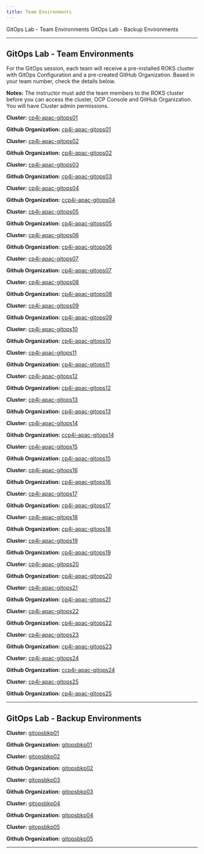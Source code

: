 ```yaml
---
title: Team Environments
---
```


<AnchorLinks>
  <AnchorLink>GitOps Lab - Team Environments</AnchorLink>
  <AnchorLink>GitOps Lab - Backup Environments</AnchorLink>
</AnchorLinks>

***

## GitOps Lab - Team Environments

For the GitOps session, each team will receive a pre-installed ROKS cluster with GitOps Configuration and a pre-created GitHub Organization. Based in your team number, check the details below.

**Notes:**
The instructor must add the team members to the ROKS cluster before you can access the cluster, OCP Console and GitHub Organization. You will have Cluster admin permissions.

<Accordion>


<AccordionItem title="Team 01">

**Cluster:** <a href="https://cloud.ibm.com/kubernetes/clusters/ccief7ns00v2f6m8cf70/overview?platformType=openshift" target="_blank">cp4i-apac-gitops01</a>


**Github Organization:** <a href="https://github.com/cp4i-apac-gitops01" target="_blank">cp4i-apac-gitops01</a>


</AccordionItem>

<AccordionItem title="Team 02">

**Cluster:** <a href="https://cloud.ibm.com/kubernetes/clusters/cciefb3s0nld80m8cf7g/overview?platformType=openshift" target="_blank">cp4i-apac-gitops02</a>


**Github Organization:** <a href="https://github.com/cp4i-apac-gitops02" target="_blank">cp4i-apac-gitops02</a>


</AccordionItem>

<AccordionItem title="Team 03">

**Cluster:** <a href="https://cloud.ibm.com/kubernetes/clusters/cciefe9s0a5m0qe8cf80/overview?platformType=openshift" target="_blank">cp4i-apac-gitops03</a>


**Github Organization:** <a href="https://github.com/cp4i-apac-gitops03" target="_blank">cp4i-apac-gitops03</a>


</AccordionItem>

<AccordionItem title="Team 04">

**Cluster:** <a href="https://cloud.ibm.com/kubernetes/clusters/cciefhbs0tuopme8cf8g/overview?platformType=openshift" target="_blank">cp4i-apac-gitops04</a>


**Github Organization:** <a href="https://github.com/cp4i-apac-gitops04" target="_blank">ccp4i-apac-gitops04</a>


</AccordionItem>

<AccordionItem title="Team 05">

**Cluster:** <a href="https://cloud.ibm.com/kubernetes/clusters/cciefl0s070sa64tn9ig/overview?platformType=openshift" target="_blank">cp4i-apac-gitops05</a>


**Github Organization:** <a href="https://github.com/cp4i-apac-gitops05" target="_blank">cp4i-apac-gitops05</a>


</AccordionItem>

<AccordionItem title="Team 06">

**Cluster:** <a href="https://cloud.ibm.com/kubernetes/clusters/cciuaies0tihtrrrm8f0/overview?platformType=openshift" target="_blank">cp4i-apac-gitops06</a>


**Github Organization:** <a href="https://github.com/cp4i-apac-gitops06" target="_blank">cp4i-apac-gitops06</a>


</AccordionItem>

<AccordionItem title="Team 07">

**Cluster:** <a href="https://cloud.ibm.com/kubernetes/clusters/cciualss0tov7u14eia0/overview?platformType=openshift" target="_blank">cp4i-apac-gitops07</a>


**Github Organization:** <a href="https://github.com/cp4i-apac-gitops07" target="_blank">cp4i-apac-gitops07</a>


</AccordionItem>

<AccordionItem title="Team 08">

**Cluster:** <a href="https://cloud.ibm.com/kubernetes/clusters/cciefufs0iembnm8cf90/overview?platformType=openshift" target="_blank">cp4i-apac-gitops08</a>


**Github Organization:** <a href="https://github.com/cp4i-apac-gitops08" target="_blank">cp4i-apac-gitops08</a>


</AccordionItem>


<AccordionItem title="Team 09">

**Cluster:** <a href="https://cloud.ibm.com/kubernetes/clusters/ccieg1ts01g6gb94ei7g/overview?platformType=openshift" target="_blank">cp4i-apac-gitops09</a>


**Github Organization:** <a href="https://github.com/cp4i-apac-gitops09" target="_blank">cp4i-apac-gitops09</a>


</AccordionItem>

<AccordionItem title="Team 10">

**Cluster:** <a href="https://cloud.ibm.com/kubernetes/clusters/ccjjl1fd01lcr4q36eag/overview?platformType=openshift" target="_blank">cp4i-apac-gitops10</a>


**Github Organization:** <a href="https://github.com/cp4i-apac-gitops10" target="_blank">cp4i-apac-gitops10</a>


</AccordionItem>

<AccordionItem title="Team 11">

**Cluster:** <a href="https://cloud.ibm.com/kubernetes/clusters/ccieg82s0jth0v14ei8g/overview?platformType=openshift" target="_blank">cp4i-apac-gitops11</a>


**Github Organization:** <a href="https://github.com/cp4i-apac-gitops11" target="_blank">cp4i-apac-gitops11</a>


</AccordionItem>

<AccordionItem title="Team 12">

**Cluster:** <a href="https://cloud.ibm.com/kubernetes/clusters/ccjklh0d0nm9biscpn8g/overview?platformType=openshift" target="_blank">cp4i-apac-gitops12</a>


**Github Organization:** <a href="https://github.com/cp4i-apac-gitops12" target="_blank">cp4i-apac-gitops12</a>


</AccordionItem>

<AccordionItem title="Team 13">

**Cluster:** <a href="https://cloud.ibm.com/kubernetes/clusters/ccj1918t0f6dug1e7qdg/overview?platformType=openshift" target="_blank">cp4i-apac-gitops13</a>


**Github Organization:** <a href="https://github.com/cp4i-apac-gitops13" target="_blank">cp4i-apac-gitops13</a>


</AccordionItem>

<AccordionItem title="Team 14">

**Cluster:** <a href="https://cloud.ibm.com/kubernetes/clusters/ccjjl4id06sbk8immgqg/overview?platformType=openshift" target="_blank">cp4i-apac-gitops14</a>


**Github Organization:** <a href="https://github.com/cp4i-apac-gitops14" target="_blank">ccp4i-apac-gitops14</a>


</AccordionItem>

<AccordionItem title="Team 15">

**Cluster:** <a href="https://cloud.ibm.com/kubernetes/clusters/cciul49t0s7jh6epi4gg/overview?platformType=openshift" target="_blank">cp4i-apac-gitops15</a>


**Github Organization:** <a href="https://github.com/cp4i-apac-gitops15" target="_blank">cp4i-apac-gitops15</a>


</AccordionItem>

<AccordionItem title="Team 16">

**Cluster:** <a href="https://cloud.ibm.com/kubernetes/clusters/cciul7gt0jqgd7nqg4d0/overview?platformType=openshift" target="_blank">cp4i-apac-gitops16</a>


**Github Organization:** <a href="https://github.com/cp4i-apac-gitops16" target="_blank">cp4i-apac-gitops16</a>


</AccordionItem>

<AccordionItem title="Team 17">

**Cluster:** <a href="https://cloud.ibm.com/kubernetes/clusters/ccilht2s0cajith4ei90/overview?platformType=openshift" target="_blank">cp4i-apac-gitops17</a>


**Github Organization:** <a href="https://github.com/cp4i-apac-gitops17" target="_blank">cp4i-apac-gitops17</a>


</AccordionItem>

<AccordionItem title="Team 18">

**Cluster:** <a href="https://cloud.ibm.com/kubernetes/clusters/ccjjl7ad0ijs4r3ajck0/overview?platformType=openshift" target="_blank">cp4i-apac-gitops18</a>


**Github Organization:** <a href="https://github.com/cp4i-apac-gitops18" target="_blank">cp4i-apac-gitops18</a>


</AccordionItem>


<AccordionItem title="Team 19">

**Cluster:** <a href="https://cloud.ibm.com/kubernetes/clusters/ccjjla8d0rm321sp69v0/overview?platformType=openshift" target="_blank">cp4i-apac-gitops19</a>


**Github Organization:** <a href="https://github.com/cp4i-apac-gitops19" target="_blank">cp4i-apac-gitops19</a>


</AccordionItem>

<AccordionItem title="Team 20">

**Cluster:** <a href="https://cloud.ibm.com/kubernetes/clusters/ccjk7hkd0k3ead796q00/overview?platformType=openshift" target="_blank">cp4i-apac-gitops20</a>


**Github Organization:** <a href="https://github.com/cp4i-apac-gitops20" target="_blank">cp4i-apac-gitops20</a>


</AccordionItem>

<AccordionItem title="Team 21">

**Cluster:** <a href="https://cloud.ibm.com/kubernetes/clusters/ccjjld4d0b722crajckg/overview?platformType=openshift" target="_blank">cp4i-apac-gitops21</a>


**Github Organization:** <a href="https://github.com/cp4i-apac-gitops21" target="_blank">cp4i-apac-gitops21</a>


</AccordionItem>

<AccordionItem title="Team 22">

**Cluster:** <a href="https://cloud.ibm.com/kubernetes/clusters/ccjjlg6d0u5ok2i65ptg/overview?platformType=openshift" target="_blank">cp4i-apac-gitops22</a>


**Github Organization:** <a href="https://github.com/cp4i-apac-gitops22" target="_blank">cp4i-apac-gitops22</a>


</AccordionItem>

<AccordionItem title="Team 23">

**Cluster:** <a href="https://cloud.ibm.com/kubernetes/clusters/ccjjljdd078m9p796pu0/overview?platformType=openshift" target="_blank">cp4i-apac-gitops23</a>


**Github Organization:** <a href="https://github.com/cp4i-apac-gitops23" target="_blank">cp4i-apac-gitops23</a>


</AccordionItem>

<AccordionItem title="Team 24">

**Cluster:** <a href="https://cloud.ibm.com/kubernetes/clusters/ccjjlmbd09coupf96pug/overview?platformType=openshift" target="_blank">cp4i-apac-gitops24</a>


**Github Organization:** <a href="https://github.com/cp4i-apac-gitops24" target="_blank">ccp4i-apac-gitops24</a>


</AccordionItem>

<AccordionItem title="Team 25">

**Cluster:** <a href="https://cloud.ibm.com/kubernetes/clusters/ccjjlp1d0stensv96pv0/overview?platformType=openshift" target="_blank">cp4i-apac-gitops25</a>


**Github Organization:** <a href="https://github.com/cp4i-apac-gitops25" target="_blank">cp4i-apac-gitops25</a>


</AccordionItem>


***

## GitOps Lab - Backup Environments

<AccordionItem title="APAC Backup 01">

**Cluster:** <a href="https://cloud.ibm.com/kubernetes/clusters/cck9uvns068ldfdi1150/overview?platformType=openshift" target="_blank">gitopsbkp01</a>


**Github Organization:** <a href="https://github.com/gitopsbkp01" target="_blank">gitopsbkp01</a>


</AccordionItem>

<AccordionItem title="APAC Backup 02">

**Cluster:** <a href="https://cloud.ibm.com/kubernetes/clusters/cck9v2js09e6pmti115g/overview?platformType=openshift" target="_blank">gitopsbkp02</a>


**Github Organization:** <a href="https://github.com/gitopsbkp02" target="_blank">gitopsbkp02</a>


</AccordionItem>

<AccordionItem title="APAC Backup 03">

**Cluster:** <a href="https://cloud.ibm.com/kubernetes/clusters/cck9v5js00nc8r7n64og/overview?platformType=openshift" target="_blank">gitopsbkp03</a>


**Github Organization:** <a href="https://github.com/gitopsbkp03" target="_blank">gitopsbkp03</a>


</AccordionItem>

<AccordionItem title="APAC Backup 04">

**Cluster:** <a href="https://cloud.ibm.com/kubernetes/clusters/cck9v8js0t0072d12l60/overview?platformType=openshift" target="_blank">gitopsbkp04</a>


**Github Organization:** <a href="https://github.com/gitopsbkp04" target="_blank">gitopsbkp04</a>


</AccordionItem>

<AccordionItem title="APAC Backup 05">

**Cluster:** <a href="https://cloud.ibm.com/kubernetes/clusters/cck9vbvs0ao6elk68usg/overview?platformType=openshift" target="_blank">gitopsbkp05</a>


**Github Organization:** <a href="https://github.com/gitopsbkp05" target="_blank">gitopsbkp05</a>


</AccordionItem>


***

</Accordion>
